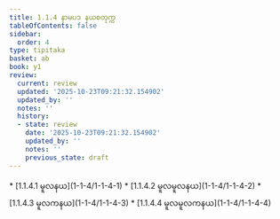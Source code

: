 ```yaml
---
title: 1.1.4 နာမပဒ နယစတုက္က
tableOfContents: false
sidebar:
  order: 4
type: tipitaka
basket: ab
book: y1
review:
  current: review
  updated: '2025-10-23T09:21:32.154902'
  updated_by: ''
  notes: ''
  history:
  - state: review
    date: '2025-10-23T09:21:32.154902'
    updated_by: ''
    notes: ''
    previous_state: draft
---
```



<ReviewStatus review={frontmatter.review} showDetails={true} />

<HypothesisAnnotation frontmatter={frontmatter} />

<DynamicBreadcrumb />



<TableOfContents book="y1" section="1.1.4">
* [1.1.4.1 မူလနယ](1-1-4/1-1-4-1)
* [1.1.4.2 မူလမူလနယ](1-1-4/1-1-4-2)
* [1.1.4.3 မူလကနယ](1-1-4/1-1-4-3)
* [1.1.4.4 မူလမူလကနယ](1-1-4/1-1-4-4)
</TableOfContents>